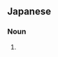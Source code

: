 ==Japanese==
{{ja-kanjitab|めい|えん|yomi=o}}

===Noun===
{{ja-noun|めいえん}}

# {{alternative spelling of|茗醼|lang=ja}}